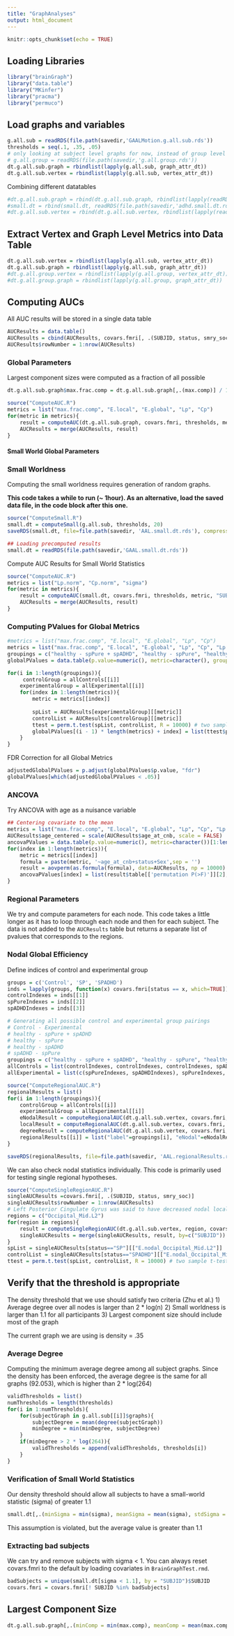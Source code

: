 ```yaml
---
title: "GraphAnalyses"
output: html_document
---
```


```r
knitr::opts_chunk$set(echo = TRUE)
```

## Loading Libraries

```r
library("brainGraph")
library("data.table")
library("MKinfer")
library("pracma")
library("permuco")
```

## Load graphs and variables

```r
g.all.sub = readRDS(file.path(savedir,'GAALMotion.g.all.sub.rds'))
thresholds = seq(.1, .35, .05)
# only looking at subject level graphs for now, instead of group level graphs
# g.all.group = readRDS(file.path(savedir,'g.all.group.rds'))
dt.g.all.sub.graph = rbindlist(lapply(g.all.sub, graph_attr_dt))
dt.g.all.sub.vertex = rbindlist(lapply(g.all.sub, vertex_attr_dt))
```

Combining different datatables
```r
#dt.g.all.sub.graph = rbind(dt.g.all.sub.graph, rbindlist(lapply(readRDS(file.path(savedir,'ADHD.g.all.sub.rds')), graph_attr_dt)))
#small.dt = rbind(small.dt, readRDS(file.path(savedir,'adhd.small.dt.rds')))
#dt.g.all.sub.vertex = rbind(dt.g.all.sub.vertex, rbindlist(lapply(readRDS(file.path(savedir,'ADHD.g.all.sub.rds')), vertex_attr_dt)))
```


## Extract Vertex and Graph Level Metrics into Data Table

```r
dt.g.all.sub.vertex = rbindlist(lapply(g.all.sub, vertex_attr_dt))
dt.g.all.sub.graph = rbindlist(lapply(g.all.sub, graph_attr_dt))
#dt.g.all.group.vertex = rbindlist(lapply(g.all.group, vertex_attr_dt))
#dt.g.all.group.graph = rbindlist(lapply(g.all.group, graph_attr_dt))
```
## Computing AUCs

All AUC results will be stored in a single data table 

```r
AUCResults = data.table()
AUCResults = cbind(AUCResults, covars.fmri[, .(SUBJID, status, smry_soc, age_at_cnb, Sex)])
AUCResults$rowNumber = 1:nrow(AUCResults)
```

### Global Parameters

Largest component sizes were computed as a fraction of all possible

```r
dt.g.all.sub.graph$max.frac.comp = dt.g.all.sub.graph[,.(max.comp)] / 116
```

```r
source("ComputeAUC.R")
metrics = list("max.frac.comp", "E.local", "E.global", "Lp", "Cp")
for(metric in metrics){
    result = computeAUC(dt.g.all.sub.graph, covars.fmri, thresholds, metric, "SUBJID")
    AUCResults = merge(AUCResults, result)
}
```

#### Small World Global Parameters

### Small Worldness
Computing the small worldness requires generation of random graphs. 

**This code takes a while to run (~ 1hour). As an alternative, load the saved data file, in the code block after this one.**

```r
source("ComputeSmall.R")
small.dt = computeSmall(g.all.sub, thresholds, 20)
saveRDS(small.dt, file=file.path(savedir, 'AAL.small.dt.rds'), compress='xz')
```

```r
## Loading precomputed results
small.dt = readRDS(file.path(savedir,'GAAL.small.dt.rds'))
```


Compute AUC Results for Small World Statistics
```r
source("ComputeAUC.R")
metrics = list("Lp.norm", "Cp.norm", "sigma")
for(metric in metrics){
    result = computeAUC(small.dt, covars.fmri, thresholds, metric, "SUBJID")
    AUCResults = merge(AUCResults, result)
}
```

### Computing PValues for Global Metrics

```r
#metrics = list("max.frac.comp", "E.local", "E.global", "Lp", "Cp")
metrics = list("max.frac.comp", "E.local", "E.global", "Lp", "Cp", "Lp.norm", "Cp.norm", "sigma")
groupings = c("healthy - spPure + spADHD", "healthy - spPure", "healthy - spADHD", "spADHD - spPure")
globalPValues = data.table(p.value=numeric(), metric=character(), group=character())[1:(length(metrics)*length(groupings))]

for(i in 1:length(groupings)){
     controlGroup = allControls[[i]]
    experimentalGroup = allExperimental[[i]]
    for(index in 1:length(metrics)){
        metric = metrics[[index]]
        
        spList = AUCResults[experimentalGroup][[metric]]
        controlList = AUCResults[controlGroup][[metric]]
        ttest = perm.t.test(spList, controlList, R = 10000) # two sample t-test (SP, Control)
        globalPValues[(i - 1) * length(metrics) + index] = list(ttest$perm.p.value, metric, groupings[i])
    }
}
```

FDR Correction for all Global Metrics

```r
adjustedGlobalPValues = p.adjust(globalPValues$p.value, "fdr")
globalPValues[which(adjustedGlobalPValues < .05)]
```

### ANCOVA

Try ANCOVA with age as a nuisance variable

```r
## Centering covariate to the mean
metrics = list("max.frac.comp", "E.local", "E.global", "Lp", "Cp", "Lp.norm", "Cp.norm", "sigma")
AUCResults$age_centered = scale(AUCResults$age_at_cnb, scale = FALSE)
ancovaPValues = data.table(p.value=numeric(), metric=character())[1:length(metrics)]
for(index in 1:length(metrics)){
    metric = metrics[[index]]
    formula = paste(metric, '~age_at_cnb+status+Sex',sep = '')
    result = aovperm(as.formula(formula), data=AUCResults, np = 10000)
    ancovaPValues[index] = list(result$table[['permutation P(>F)']][2], metric)
}


```

### Regional Parameters

We try and compute parameters for each node. This code takes a little longer as it has to loop through each node and then for each subject. The data is not added to the `AUCResults` table but returns a separate list of pvalues that corresponds to the regions.

### Nodal Global Efficiency

Define indices of control and experimental group

```r
groups = c('Control', 'SP', 'SPADHD')
inds = lapply(groups, function(x) covars.fmri[status == x, which=TRUE])
controlIndexes = inds[[1]]
spPureIndexes = inds[[2]]
spADHDIndexes = inds[[3]]

# Generating all possible control and experimental group pairings
# Control - Experimental
# healthy - spPure + spADHD
# healthy - spPure
# healthy - spADHD
# spADHD - spPure
groupings = c("healthy - spPure + spADHD", "healthy - spPure", "healthy - spADHD", "spADHD - spPure")
allControls = list(controlIndexes, controlIndexes, controlIndexes, spADHDIndexes)
allExperimental = list(c(spPureIndexes, spADHDIndexes), spPureIndexes, spADHDIndexes, spPureIndexes)
```

```r
source("ComputeRegionalAUC.R")
regionalResults = list()
for(i in 1:length(groupings)){
    controlGroup = allControls[[i]]
    experimentalGroup = allExperimental[[i]]
    eNodalResult = computeRegionalAUC(dt.g.all.sub.vertex, covars.fmri, thresholds, controlGroup, experimentalGroup, "E.nodal")
    localResult = computeRegionalAUC(dt.g.all.sub.vertex, covars.fmri, thresholds, controlGroup, experimentalGroup, "E.local")
    degreeResult = computeRegionalAUC(dt.g.all.sub.vertex, covars.fmri, thresholds, controlGroup, experimentalGroup, "degree")
    regionalResults[[i]] = list("label"=groupings[i], "eNodal"=eNodalResult, "local"=localResult, "degree"=degreeResult)
}


```

```r
saveRDS(regionalResults, file=file.path(savedir, 'AAL.regionalResults.rds'), compress='xz')
```


We can also check nodal statistics individually. This code is primarily used for testing single regional hypotheses.

```r
source("ComputeSingleRegionAUC.R")
singleAUCResults =covars.fmri[, .(SUBJID, status, smry_soc)]
singleAUCResults$rowNumber = 1:nrow(AUCResults)
# Left Posterior Cingulate Gyrus was said to have decreased nodal local efficiency
regions = c("Occipital_Mid.L2")
for(region in regions){
    result = computeSingleRegionAUC(dt.g.all.sub.vertex, region, covars.fmri, thresholds, "E.nodal");
    singleAUCResults = merge(singleAUCResults, result, by=c("SUBJID"))
}
spList = singleAUCResults[status=="SP"][["E.nodal_Occipital_Mid.L2"]]
controlList = singleAUCResults[status=="SPADHD"][["E.nodal_Occipital_Mid.L2"]]
ttest = perm.t.test(spList, controlList, R = 10000) # two sample t-test (SP, Control)
```

## Verify that the threshold is appropriate

The density threshold that we use should satisfy two criteria (Zhu et al.)
1) Average degree over all nodes is larger than 2 * log(n)
2) Small worldness is larger than 1.1 for all participants
3) Largest component size should include most of the graph

The current graph we are using is density = .35

### Average Degree

Computing the minimum average degree among all subject graphs. Since the density has been enforced, the average degree is the same for all graphs (92.053), which is higher than 2 * log(264)

```r
validThresholds = list()
numThresholds = length(thresholds)
for(i in 1:numThresholds){
    for(subjectGraph in g.all.sub[[i]]$graphs){
        subjectDegree = mean(degree(subjectGraph))
        minDegree = min(minDegree, subjectDegree)
    }
    if(minDegree > 2 * log(264)){
        validThresholds = append(validThresholds, thresholds[i])
    }
}

```

### Verification of Small World Statistics

Our density threshold should allow all subjects to have a small-world statistic (sigma) of greater 1.1

```r
small.dt[,.(minSigma = min(sigma), meanSigma = mean(sigma), stdSigma = sd(sigma)),by=.(threshold)]
```
This assumption is violated, but the average value is greater than 1.1

### Extracting bad subjects

We can try and remove subjects with sigma < 1. You can always reset covars.fmri to the default by loading covariates in `BrainGraphTest.rmd`.

```r
badSubjects = unique(small.dt[sigma < 1.1], by = "SUBJID")$SUBJID
covars.fmri = covars.fmri[! SUBJID %in% badSubjects]
```

## Largest Component Size

```r
dt.g.all.sub.graph[,.(minComp = min(max.comp), meanComp = mean(max.comp), stdComp = sd(max.comp)),by=.(threshold)]
```
